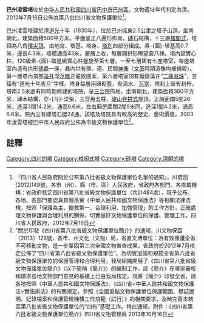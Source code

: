{{msg:四川省文物保護單位
|名稱 = 巴州淩雲塔
|編號 = 266
|圖片 = 
|級別 = S8
|分類 = 
|時代 = [[清代|清代]]
|地点 = [[四川省|四川省]][[巴中市|巴中市]][[巴州區|巴州區]]
|坐標 =
|登錄 = 2012年7月16日
}}
'''巴州淩雲塔'''位於[[中华人民共和国|中华人民共和国]][[四川省|四川省]][[巴中市|巴中市]][[巴州區|巴州區]]，文物遺址年代判定為清。2012年7月16日公佈為第八批四川省文物保護單位<ref>「四川省人民政府關於公布第八批省級文物保護單位名單的通知」，川府函[2012]149號，各市（州）、縣（市、區）人民政府，省政府各部門、各直屬機構：省政府核定四川省第八批省級文物保護單位（共計484處），現予公布。各地、各部門要認真貫徹落實《中華人民共和國文物保護法》等相關法律法規，按照「保護為主、搶救第一、合理利用、加強管理」的工作方針，正確處理文物保護與合理利用的關係，切實做好文物保護單位的保護、管理工作。四川省人民政府，2012年7月16日</ref>。

巴州淩雲塔建於清[[道光|道光]]十年（1830年），位於巴州城東2.5公里之塔子山頂，坐南朝北，建築面積500平方米。平面呈正八邊形佈局，[[磚|磚]]石結構，十三層[[楼阁式塔|樓閣式]]，塔頂為八角[[攢尖頂|攢尖頂]]。由地宮、塔基、塔身、[[塔刹|塔刹]]四部分組成。素-{面}-塔基高0.7米，邊長4.3米，塔體通高43米，層層上收，每層開拱形瞭望窗八棟。塔內設實心柱，120級素-{面}-踏道繞實心柱盤旋至第七層。一至七層建有七座塔室，每座塔室內造有拱形[[佛龕|佛龕]]一座，龕內供有佛、道、民間[[神像|神像]]（[[文革|文革]]時期造像均被損毀）。第一層塔內頂部[[藻井|藻井]]深[[浮雕|浮雕]]正龍紋圖案，第六層塔室頂有鐵鑄藻井“[[二龍戲珠|二龍戲珠]]”，並鑄有“道光十年吉旦”字樣。塔身每層用磚砌[[簷|簷]]，有滴水、[[瓦當|瓦當]]，塔刹上裝有刹杆。塔南2.5米處有同時期修建的塔院，呈[[三合院|三合院]]佈局，坐南朝北，建築面積360平方米，磚木結構，穿-{斗}-梁架，三穿用五柱，[[硬山顶|硬山]][[卷棚顶|卷拱式]]屋頂。正殿面闊5間26米，進深3間14.2米，通高6.6米，左右廂房面闊2間9米同，進深1間4.2米，通高6.6米。院內立有建塔石[[碑|碑]]24通。該塔及塔院具有較高的歷史、藝術價值。2003年淩雲塔被巴中市人民政府公佈為市級文物保護單位<ref>"關於印發《四川省第八批省級文物保護單位簡介》的通知，川文物保函〔2013〕128號，各市、州文化（文物）局，省直文博單位：為有效保護全省不可移動文物，進一步鞏固第三次全國文物普查成果，省政府於2012年7月核定公佈了“四川省第八批省級文物保護單位”。為切實加強和規範全省第八批省級文物保護單位的保護管理和合理利用，我局組織開展了《四川省第八批省級文物保護單位簡介》（以下簡稱《簡介》）的編制工作。該《簡介》在專家審核和徵求各地文物部門意見的基礎上已由我局核定。現將《簡介》印發全省，請各地按照《中華人民共和國文物保護法》、《四川省<中華人民共和國文物保護法>實施辦法》的有關規定，參照《全國重點文物保護單位保護範圍、標誌說明、記錄檔案和保護管理機構工作規範（試行）》的相關要求，及時完善本轄區第八批省級文物保護單位的“四有”基礎工作。特此通知。附件：《四川省第八批省級文物保護單位簡介》四川省文物管理局  2013年10月16日</ref>。

==註釋==
{{Reflist}}
{{DEFAULTSORT:Bazhoulingyunta}}
[[Category:四川的塔|Category:四川的塔]]
[[Category:楼阁式塔|Category:楼阁式塔]]
[[Category:砖塔|Category:砖塔]]
[[Category:清朝的塔|Category:清朝的塔]]